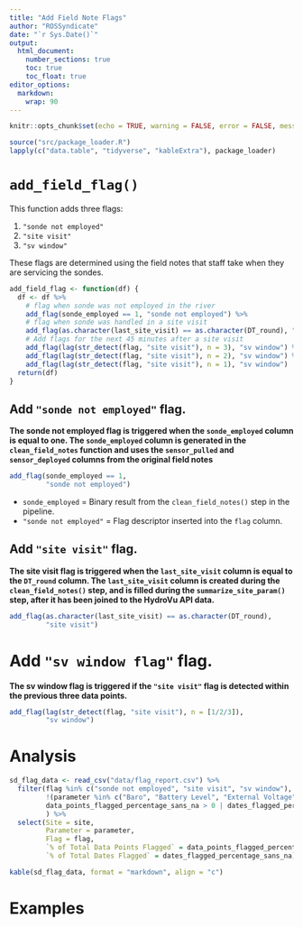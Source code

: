 ```yaml
---
title: "Add Field Note Flags"
author: "ROSSyndicate"
date: "`r Sys.Date()`"
output: 
  html_document:
    number_sections: true
    toc: true
    toc_float: true
editor_options: 
  markdown: 
    wrap: 90
---
```


```r
knitr::opts_chunk$set(echo = TRUE, warning = FALSE, error = FALSE, message = FALSE) 
```

```r
source("src/package_loader.R")
lapply(c("data.table", "tidyverse", "kableExtra"), package_loader)
```

# `add_field_flag()`

This function adds three flags:

1. `"sonde not employed"`
2. `"site visit"`
3. `"sv window"`

These flags are determined using the field notes that staff take when they are servicing the sondes. 

```r
add_field_flag <- function(df) {
  df <- df %>%
    # flag when sonde was not employed in the river
    add_flag(sonde_employed == 1, "sonde not employed") %>%
    # flag when sonde was handled in a site visit
    add_flag(as.character(last_site_visit) == as.character(DT_round), "site visit") %>%
    # Add flags for the next 45 minutes after a site visit
    add_flag(lag(str_detect(flag, "site visit"), n = 3), "sv window") %>%
    add_flag(lag(str_detect(flag, "site visit"), n = 2), "sv window") %>%
    add_flag(lag(str_detect(flag, "site visit"), n = 1), "sv window")
  return(df)
}
```

## Add `"sonde not employed"` flag.
**The sonde not employed flag is triggered when the `sonde_employed` column is equal to one. The `sonde_employed` column is generated in the `clean_field_notes` function and uses the `sensor_pulled` and `sensor_deployed` columns from the original field notes**
```r
add_flag(sonde_employed == 1,
         "sonde not employed") 
```
- `sonde_employed` = Binary result from the `clean_field_notes()` step in the pipeline.
- `"sonde not employed"` = Flag descriptor inserted into the `flag` column.

## Add `"site visit"` flag.
**The site visit flag is triggered when the `last_site_visit` column is equal to the `DT_round` column. The `last_site_visit` column is created during the `clean_field_notes()` step, and is filled during the `summarize_site_param()` step, after it has been joined to the HydroVu API data.**
```r
add_flag(as.character(last_site_visit) == as.character(DT_round), 
         "site visit")
```

# Add `"sv window flag"` flag.
**The sv window flag is triggered if the `"site visit"` flag is detected within the previous three data points.**
```r
add_flag(lag(str_detect(flag, "site visit"), n = [1/2/3]), 
         "sv window")
```

# Analysis
```r
sd_flag_data <- read_csv("data/flag_report.csv") %>% 
  filter(flag %in% c("sonde not employed", "site visit", "sv window"),
         !(parameter %in% c("Baro", "Battery Level", "External Voltage")),
         data_points_flagged_percentage_sans_na > 0 | dates_flagged_percentage_sans_na > 0
         ) %>% 
  select(Site = site, 
         Parameter = parameter,
         Flag = flag, 
         `% of Total Data Points Flagged` = data_points_flagged_percentage_sans_na,
         `% of Total Dates Flagged` = dates_flagged_percentage_sans_na)

kable(sd_flag_data, format = "markdown", align = "c")
```

# Examples
